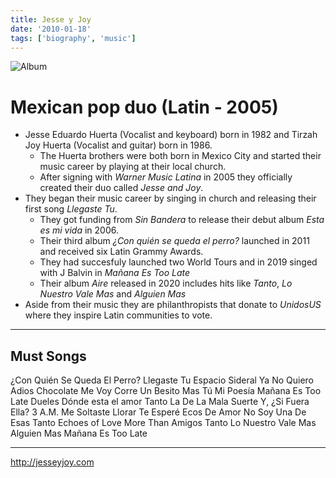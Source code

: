 ```yaml
---
title: Jesse y Joy
date: '2010-01-18'
tags: ['biography', 'music']
---
```


![Album](/static/images/music/JesseAndJoyConQuienSeQuedaElPerro.jpg)

# Mexican pop duo (Latin - 2005)

* Jesse Eduardo Huerta (Vocalist and keyboard) born in 1982 and Tirzah Joy Huerta (Vocalist and guitar) born in 1986.
	* The Huerta brothers were both born in Mexico City and started their music career by playing at their local church.
	* After signing with *Warner Music Latina* in 2005 they officially created their duo called *Jesse and Joy*.
* They began their music career by singing in church and releasing their first song *Llegaste Tu*.
	* They got funding from *Sin Bandera* to release their debut album *Esta es mi vida* in 2006.
	* Their third album *¿Con quién se queda el perro?* launched in 2011 and received six Latin Grammy Awards.
	* They had succesfuly launched two World Tours and in 2019 singed with J Balvin in *Mañana Es Too Late*
	* Their album *Aire* released in 2020 includes hits like *Tanto*, *Lo Nuestro Vale Mas* and *Alguien Mas*
* Aside from their music they are philanthropists that donate to *UnidosUS* where they inspire Latin communities to vote.

***

## Must Songs ##

¿Con Quién Se Queda El Perro?
Llegaste Tu
Espacio Sideral
Ya No Quiero
Adios
Chocolate
Me Voy
Corre
Un Besito Mas
Tú Mi Poesía
Mañana Es Too Late
Dueles
Dónde esta el amor
Tanto
La De La Mala Suerte
Y, ¿Si Fuera Ella?
3 A.M.
Me Soltaste
Llorar
Te Esperé
Ecos De Amor
No Soy Una De Esas
Tanto
Echoes of Love
More Than Amigos
Tanto
Lo Nuestro Vale Mas
Alguien Mas
Mañana Es Too Late

***

http://jesseyjoy.com